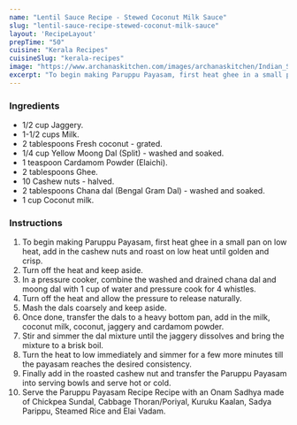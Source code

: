 ---
name: "Lentil Sauce Recipe - Stewed Coconut Milk Sauce"
slug: "lentil-sauce-recipe-stewed-coconut-milk-sauce"
layout: 'RecipeLayout'
prepTime: "50"
cuisine: "Kerala Recipes"
cuisineSlug: "kerala-recipes"
image: "https://www.archanaskitchen.com/images/archanaskitchen/Indian_Sweets_Mithai/Paruppu-Payasam-Tamil-New-Year-Festival-Recipe-4062-2.jpg"
excerpt: "To begin making Paruppu Payasam, first heat ghee in a small pan on low heat,  add in the cashew nuts and roast on low heat until golden and crisp"
---

### Ingredients

- 1/2 cup Jaggery.
- 1-1/2 cups Milk.
- 2 tablespoons Fresh coconut - grated.
- 1/4 cup Yellow Moong Dal (Split) - washed and soaked.
- 1 teaspoon Cardamom Powder (Elaichi).
- 2 tablespoons Ghee.
- 10 Cashew nuts - halved.
- 2 tablespoons Chana dal (Bengal Gram Dal) - washed and soaked.
- 1 cup Coconut milk.

### Instructions

1. To begin making Paruppu Payasam, first heat ghee in a small pan on low heat,  add in the cashew nuts and roast on low heat until golden and crisp.
1. Turn off the heat and keep aside.
1. In a pressure cooker, combine the washed and drained chana dal and moong dal with 1 cup of water and pressure cook for 4 whistles.
1. Turn off the heat and allow the pressure to release naturally.
1. Mash the dals coarsely and keep aside.
1. Once done, transfer the dals to a heavy bottom pan, add in the  milk, coconut milk, coconut, jaggery and cardamom powder.
1. Stir and simmer the dal mixture until the jaggery dissolves and bring the mixture to a brisk boil.
1. Turn the heat to low immediately and simmer for a few more minutes till the payasam reaches the desired consistency.
1. Finally add in the roasted cashew nut and transfer the Paruppu Payasam into serving bowls and serve hot or cold.
1. Serve the Paruppu Payasam Recipe Recipe with an Onam Sadhya made of Chickpea Sundal, Cabbage Thoran/Poriyal, Kuruku Kaalan, Sadya Parippu, Steamed Rice and Elai Vadam.
